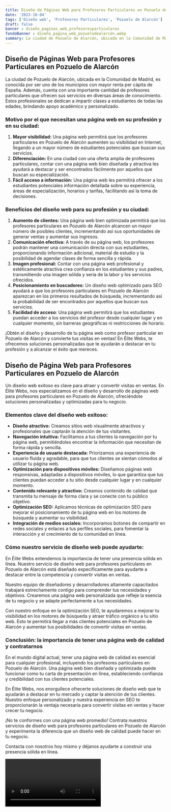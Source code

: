 ```yaml
---
title: Diseño de Páginas Web para Profesores Particulares en Pozuelo de Alarcón
date: '2023-10-04'
tags: ['Diseño web', 'Profesores Particulares', 'Pozuelo de Alarcón']
draft: false
banner : diseño_paginas_web_profesoresparticulares
fondoBanner : diseño_pagina_web_pozuelodealarcón.webp
summary: La ciudad de Pozuelo de Alarcón, ubicada en la Comunidad de Madrid, es conocida por ser uno de los municipios con mayor renta per cápita de España. Además, cuenta con una importante cantidad de profesores particulares que ofrecen sus servicios en diversas áreas de conocimiento. Estos profesionales se dedican a impartir clases a estudiantes de todas las edades, brindando apoyo académico y personalizado.
---
```


## Diseño de Páginas Web para Profesores Particulares en Pozuelo de Alarcón

La ciudad de Pozuelo de Alarcón, ubicada en la Comunidad de Madrid, es conocida por ser uno de los municipios con mayor renta per cápita de España. Además, cuenta con una importante cantidad de profesores particulares que ofrecen sus servicios en diversas áreas de conocimiento. Estos profesionales se dedican a impartir clases a estudiantes de todas las edades, brindando apoyo académico y personalizado.

### Motivo por el que necesitan una página web en su profesión y en su ciudad:

1. **Mayor visibilidad:** Una página web permitirá que los profesores particulares en Pozuelo de Alarcón aumenten su visibilidad en Internet, llegando a un mayor número de estudiantes potenciales que buscan sus servicios.
2. **Diferenciación:** En una ciudad con una oferta amplia de profesores particulares, contar con una página web bien diseñada y atractiva les ayudará a destacar y ser encontrados fácilmente por aquellos que buscan su especialización.
3. **Fácil acceso a información:** Una página web les permitirá ofrecer a los estudiantes potenciales información detallada sobre su experiencia, áreas de especialización, horarios y tarifas, facilitando así la toma de decisiones.

### Beneficios del diseño web para su profesión y su ciudad:

1. **Aumento de clientes:** Una página web bien optimizada permitirá que los profesores particulares en Pozuelo de Alarcón alcancen un mayor número de posibles clientes, incrementando así sus oportunidades de generar ventas y aumentar sus ingresos.
2. **Comunicación efectiva:** A través de su página web, los profesores podrán mantener una comunicación directa con sus estudiantes, proporcionando información adicional, material de estudio y la posibilidad de agendar clases de forma sencilla y rápida.
3. **Imagen profesional:** Contar con una página web profesional y estéticamente atractiva crea confianza en los estudiantes y sus padres, transmitiendo una imagen sólida y seria de la labor y los servicios ofrecidos.
4. **Posicionamiento en buscadores:** Un diseño web optimizado para SEO ayudará a que los profesores particulares en Pozuelo de Alarcón aparezcan en los primeros resultados de búsqueda, incrementando así la probabilidad de ser encontrados por aquellos que buscan sus servicios.
5. **Facilidad de acceso**: Una página web permitirá que los estudiantes puedan acceder a los servicios del profesor desde cualquier lugar y en cualquier momento, sin barreras geográficas ni restricciones de horario.

¡Obtén el diseño y desarrollo de tu página web como profesor particular en Pozuelo de Alarcón y convierte tus visitas en ventas! En Élite Webs, te ofrecemos soluciones personalizadas que te ayudarán a destacar en tu profesión y a alcanzar el éxito que mereces.

<GifSeo />

<Cta />

## Diseño de Página Web para Profesores Particulares en Pozuelo de Alarcón

Un diseño web exitoso es clave para atraer y convertir visitas en ventas. En Élite Webs, nos especializamos en el diseño y desarrollo de páginas web para profesores particulares en Pozuelo de Alarcón, ofreciéndote soluciones personalizadas y optimizadas para tu negocio.

### Elementos clave del diseño web exitoso:

- **Diseño atractivo:** Creamos sitios web visualmente atractivos y profesionales que captarán la atención de tus visitantes.
- **Navegación intuitiva:** Facilitamos a tus clientes la navegación por tu página web, permitiéndoles encontrar la información que necesitan de forma rápida y sencilla.
- **Experiencia de usuario destacada:** Priorizamos una experiencia de usuario fluida y agradable, para que tus clientes se sientan cómodos al utilizar tu página web.
- **Optimización para dispositivos móviles:** Diseñamos páginas web responsivas, adaptadas a dispositivos móviles, lo que garantiza que tus clientes puedan acceder a tu sitio desde cualquier lugar y en cualquier momento.
- **Contenido relevante y atractivo:** Creamos contenido de calidad que transmita tu mensaje de forma clara y se conecte con tu público objetivo.
- **Optimización SEO:** Aplicamos técnicas de optimización SEO para mejorar el posicionamiento de tu página web en los motores de búsqueda y aumentar su visibilidad.
- **Integración de medios sociales:** Incorporamos botones de compartir en redes sociales y enlaces a tus perfiles sociales, para fomentar la interacción y el crecimiento de tu comunidad en línea.

### Cómo nuestro servicio de diseño web puede ayudarte:

En Élite Webs entendemos la importancia de tener una presencia sólida en línea. Nuestro servicio de diseño web para profesores particulares en Pozuelo de Alarcón está diseñado específicamente para ayudarte a destacar entre la competencia y convertir visitas en ventas.

Nuestro equipo de diseñadores y desarrolladores altamente capacitados trabajará estrechamente contigo para comprender tus necesidades y objetivos. Crearemos una página web personalizada que refleje la esencia de tu negocio y se adapte perfectamente a tus necesidades.

Con nuestro enfoque en la optimización SEO, te ayudaremos a mejorar tu visibilidad en los motores de búsqueda y atraer tráfico orgánico a tu sitio web. Esto te permitirá llegar a más clientes potenciales en Pozuelo de Alarcón y aumentar tus posibilidades de convertir visitas en ventas.

### Conclusión: la importancia de tener una página web de calidad y contratarnos

En el mundo digital actual, tener una página web de calidad es esencial para cualquier profesional, incluyendo los profesores particulares en Pozuelo de Alarcón. Una página web bien diseñada y optimizada puede funcionar como tu carta de presentación en línea, estableciendo confianza y credibilidad con tus clientes potenciales.

En Élite Webs, nos enorgullece ofrecerte soluciones de diseño web que te ayudarán a destacar en tu mercado y captar la atención de tus clientes. Nuestro enfoque personalizado y nuestra experiencia en SEO te proporcionarán la ventaja necesaria para convertir visitas en ventas y hacer crecer tu negocio.

¡No te conformes con una página web promedio! Contrata nuestros servicios de diseño web para profesores particulares en Pozuelo de Alarcón y experimenta la diferencia que un diseño web de calidad puede hacer en tu negocio.

Contacta con nosotros hoy mismo y déjanos ayudarte a construir una presencia sólida en línea.

<Video />

<CtaBot job='Profesores Particulares' city='Pozuelo de Alarcón'/>

<Gmaps query='Pozuelo de Alarcón+españa+maps' />